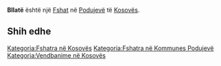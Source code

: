 {{Fshat në Kosovës
 | Emri                = Bllatë
| sqi_N_name = Bllatë
| sqi_N_FULL_NAME_RO = Bllatë
| sqi_N_FULL_NAME_ND_RO = Bllate
| sqi_N_SORT_NAME_RG = BLLATE
| sqi_N_FULL_NAME_RG = Bllatë
| sqi_N_FULL_NAME_ND_RG = Bllate
| sqi_V_name = Balëz
| sqi_V_FULL_NAME_RO = Balëz Bllata
| sqi_V_FULL_NAME_ND_RO = Balez Bllata
| sqi_V_SORT_NAME_RG = BALEZ BLLATA
| sqi_V_FULL_NAME_RG = Balëz Bllata
| sqi_V_FULL_NAME_ND_RG = Balez Bllata
| srp_N_name = Blato
| srp_N_FULL_NAME_RO = Blato
| srp_N_FULL_NAME_ND_RO = Blato
| srp_N_SORT_NAME_RG = BLATO
| srp_N_FULL_NAME_RG = Blato
| srp_N_FULL_NAME_ND_RG = Blato
| srp_NS_name = Блато
| srp_NS_FULL_NAME_RO = Блато
| srp_NS_FULL_NAME_ND_RO = Блато
| srp_NS_SORT_NAME_RG = БЛАТО
| srp_NS_FULL_NAME_RG = Блато
| srp_NS_FULL_NAME_ND_RG = Блато
| std_V_name = Balza
| std_V_FULL_NAME_RO = Balza
| std_V_FULL_NAME_ND_RO = Balza
| std_V_SORT_NAME_RG = BALZA
| std_V_FULL_NAME_RG = Balza
| std_V_FULL_NAME_ND_RG = Balza

 | Emri (Rasa dhanore) = 
 | Figura              = 
 | Shteti              = Kosovo
 | Komuna              = Podujevë
 | Kodi postar         = 
 | Sipërfaqja          = 

 | Popullsia           = 

 | Regj. i popullsisë  = 
 | Dend. e popullsisë  = 
 | Faqja zyrtare       = 
 <!--- Koordinatat ----> 
 | Gjerësia            = 42.832778
 | Gjatësia            = 21.385278
 | Lartësia            = 
}}
'''Bllatë''' është një [[Fshat]] në [[Podujevë]] të [[Kosovës]].

<!-- == Gjeografia == -->
<!-- == Historia == -->
<!-- == Demografia == -->
== Shih edhe ==
{{Komuna Podujevë}}
{{Kosovo-Administrata-Cung}}

[[Kategoria:Fshatra në Kosovës]]
[[Kategoria:Fshatra në Kommunes Podujevë]]
[[Kategoria:Vendbanime në Kosovës]]